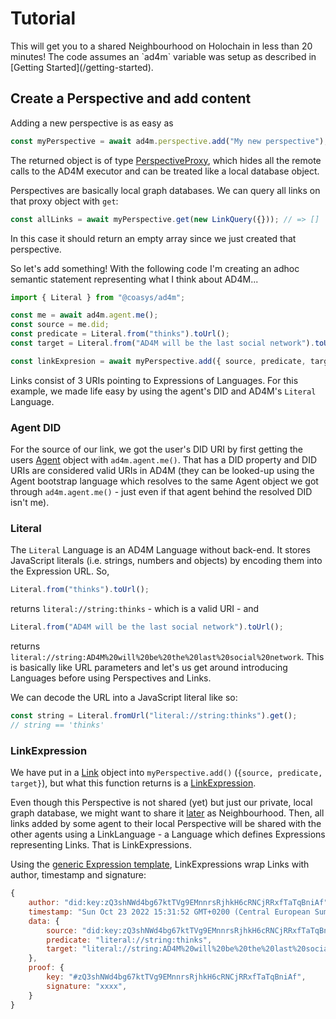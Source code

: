 
# Tutorial

<Callout type="info">
  This will get you to a shared Neighbourhood on Holochain in less than 20
  minutes! The code assumes an `ad4m` variable was setup as described in
  [Getting Started](/getting-started).
</Callout>

## Create a Perspective and add content

Adding a new perspective is as easy as

```js
const myPerspective = await ad4m.perspective.add("My new perspective");
```

The returned object is of type [PerspectiveProxy](api.md#class-perspectiveproxy),
which hides all the remote calls to the AD4M executor and can be treated like a
local database object.

Perspectives are basically local graph databases.
We can query all links on that proxy object with `get`:

```js
const allLinks = await myPerspective.get(new LinkQuery({})); // => []
```

In this case it should return an empty array since we just created that perspective.

So let's add something!
With the following code I'm creating an adhoc semantic statement
representing what I think about AD4M...

```js
import { Literal } from "@coasys/ad4m";

const me = await ad4m.agent.me();
const source = me.did;
const predicate = Literal.from("thinks").toUrl();
const target = Literal.from("AD4M will be the last social network").toUrl();

const linkExpresion = await myPerspective.add({ source, predicate, target });
```

Links consist of 3 URIs pointing to Expressions of Languages.
For this example, we made life easy by using the agent's DID and AD4M's `Literal` Language.

### Agent DID

For the source of our link, we got the user's DID URI by first getting
the users [Agent](api.md#class-agent) object with `ad4m.agent.me()`.
That has a DID property and DID URIs are considered valid URIs in AD4M
(they can be looked-up using the Agent bootstrap language which resolves
to the same Agent object we got through `ad4m.agent.me()` - just even if
that agent behind the resolved DID isn't me).

### Literal

The `Literal` Language is an AD4M Language without back-end.
It stores JavaScript literals (i.e. strings, numbers and objects)
by encoding them into the Expression URL.
So,

```js
Literal.from("thinks").toUrl();
```

returns `literal://string:thinks` - which is a valid URI -
and

```js
Literal.from("AD4M will be the last social network").toUrl();
```

returns `literal://string:AD4M%20will%20be%20the%20last%20social%20network`.
This is basically like URL parameters and let's us get around introducing Languages
before using Perspectives and Links.

We can decode the URL into a JavaScript literal like so:

```js
const string = Literal.fromUrl("literal://string:thinks").get();
// string == 'thinks'
```

### LinkExpression

We have put in a [Link](api.md#class-link) object into `myPerspective.add()`
(`{source, predicate, target}`),
but what this function returns is a [LinkExpression](api.md#class-linkexpression).

Even though this Perspective is not shared (yet) but just our private, local
graph database, we might want to share it [later](#2-publish-perspective-as-neighbourhood)
as Neighbourhood.
Then, all links added by some agent to their local Perspective will be shared
with the other agents using a LinkLanguage - a Language which defines Expressions
representing Links. That is LinkExpressions.

Using the [generic Expression template](api.html#expressiongeneric),
LinkExpressions wrap Links with author, timestamp and signature:

```js
{
    author: "did:key:zQ3shNWd4bg67ktTVg9EMnnrsRjhkH6cRNCjRRxfTaTqBniAf",
    timestamp: "Sun Oct 23 2022 15:31:52 GMT+0200 (Central European Summer Time)",
    data: {
        source: "did:key:zQ3shNWd4bg67ktTVg9EMnnrsRjhkH6cRNCjRRxfTaTqBniAf",
        predicate: "literal://string:thinks",
        target: "literal://string:AD4M%20will%20be%20the%20last%20social%20network",
    },
    proof: {
        key: "#zQ3shNWd4bg67ktTVg9EMnnrsRjhkH6cRNCjRRxfTaTqBniAf",
        signature: "xxxx",
    }
}
```
